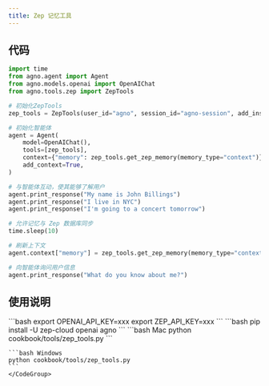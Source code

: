 ```yaml
---
title: Zep 记忆工具
---
```

## 代码

```python cookbook/tools/zep_tools.py
import time
from agno.agent import Agent
from agno.models.openai import OpenAIChat
from agno.tools.zep import ZepTools

# 初始化ZepTools
zep_tools = ZepTools(user_id="agno", session_id="agno-session", add_instructions=True)

# 初始化智能体
agent = Agent(
    model=OpenAIChat(),
    tools=[zep_tools],
    context={"memory": zep_tools.get_zep_memory(memory_type="context")},
    add_context=True,
)

# 与智能体互动，使其能够了解用户
agent.print_response("My name is John Billings")
agent.print_response("I live in NYC")
agent.print_response("I'm going to a concert tomorrow")

# 允许记忆与 Zep 数据库同步
time.sleep(10)

# 刷新上下文
agent.context["memory"] = zep_tools.get_zep_memory(memory_type="context")

# 向智能体询问用户信息
agent.print_response("What do you know about me?")
```

## 使用说明

<Steps>
  <Snippet file="create-venv-step.mdx" />

  <Step title="设置您的 API 密钥">
    ```bash
    export OPENAI_API_KEY=xxx
    export ZEP_API_KEY=xxx
    ```
  </Step>

  <Step title="安装库">
    ```bash
    pip install -U zep-cloud openai agno
    ```
  </Step>

  <Step title="运行智能体">
    <CodeGroup>
    ```bash Mac
    python cookbook/tools/zep_tools.py
    ```

    ```bash Windows
    python cookbook/tools/zep_tools.py
    ```
    </CodeGroup>
  </Step>
</Steps>